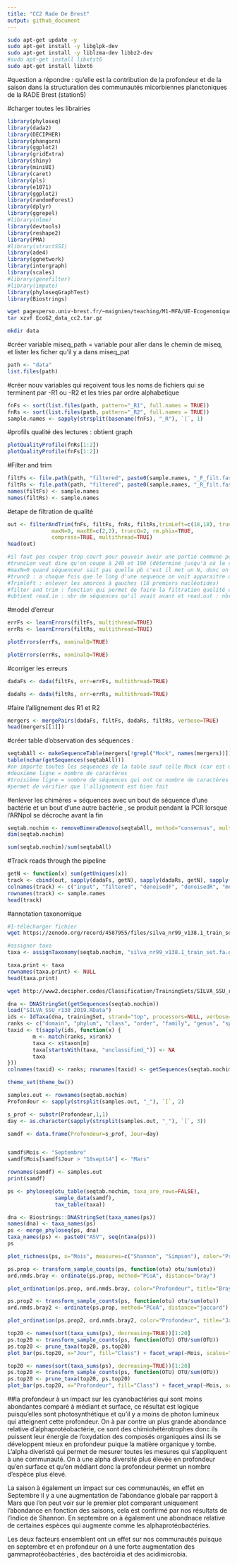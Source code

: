 ```yaml
---
title: "CC2 Rade De Brest"
output: github_document
---
```

```bash
sudo apt-get update -y
sudo apt-get install -y libglpk-dev
sudo apt-get install -y liblzma-dev libbz2-dev
#sudo apt-get install libxtst6
sudo apt-get install libxt6
```

#question a répondre : qu'elle est la contribution de la profondeur et de la saison dans la structuration des communautés micorbiennes planctoniques de la RADE Brest (station5)


#charger toutes les librairies
```r
library(phyloseq)
library(dada2)
library(DECIPHER)
library(phangorn)
library(ggplot2)
library(gridExtra)
library(shiny)
library(miniUI)
library(caret)
library(pls)
library(e1071)
library(ggplot2)
library(randomForest)
library(dplyr)
library(ggrepel)
#library(nlme)
library(devtools)
library(reshape2)
library(PMA)
#library(structSSI)
library(ade4)
library(ggnetwork)
library(intergraph)
library(scales)
#library(genefilter)
#library(impute)
library(phyloseqGraphTest)
library(Biostrings)
```

```bash
wget pagesperso.univ-brest.fr/~maignien/teaching/M1-MFA/UE-Ecogenomique2/EcoG2_data_cc2.tar.gz
tar xzvf EcoG2_data_cc2.tar.gz
```

```bash
mkdir data
```

#créer variable miseq_path = variable pour aller dans le chemin de miseq, et lister les ficher qu'il y a dans miseq_pat
```r
path <- "data"
list.files(path)
```

#créer nouv variables qui reçoivent tous les noms de fichiers qui se terminent par -R1 ou -R2 et les tries par ordre alphabetique
```r
fnFs <- sort(list.files(path, pattern="_R1", full.names = TRUE))
fnRs <- sort(list.files(path, pattern="_R2", full.names = TRUE))
sample.names <- sapply(strsplit(basename(fnFs), "_R"), `[`, 1)
```

#profils qualité des lectures : obtient graph
```r
plotQualityProfile(fnRs[1:2])
plotQualityProfile(fnFs[1:2])
```

#Filter and trim

```r
filtFs <- file.path(path, "filtered", paste0(sample.names, "_F_filt.fastq.gz"))
filtRs <- file.path(path, "filtered", paste0(sample.names, "_R_filt.fastq.gz"))
names(filtFs) <- sample.names
names(filtRs) <- sample.names
```

#etape de filtration de qualité
```r
out <- filterAndTrim(fnFs, filtFs, fnRs, filtRs,trimLeft=c(18,18), truncLen=c(250,240),
              maxN=0, maxEE=c(2,2), truncQ=2, rm.phix=TRUE,
              compress=TRUE, multithread=TRUE)
head(out)

#il faut pas couper trop court pour pouvoir avoir une partie commune pour l'allignement , ici les séquences variables en tout font au moins 450
#truncLen veut dire qu'on coupe à 240 et 190 (déterminé jusqu'à où le score de qualité est acceptable )sur le R1=forward et 240 sur le R2=reverse, faut bien regarder la longueur des fragments pour garder une superposition des deux lors de l'alignement (overlap) si on coupe trop court on en aura pas 
#maxN=0 quand séquenceur sait pas quelle pb c'est il met un N, donc on dit que si il y a au moins 1 N dans la seq on l'enlève car sera de mauvaise qualité 
#truncQ : a chaque fois que le long d'une sequence on voit apparaitre un score de qualié qui est inférieur à Q20 il coupe la séquence à ce niveau
#Trimleft : enlever les amorces à gauches (18 premiers nucléotides)
#filter and trim : fonction qui permet de faire la filtration quelité des séquences 
#obtient read.in : nbr de séquences qu'il avait avant et read.out : nbr de séquences qu'il obtient après les avoir filtré
```

#model d'erreur

```r
errFs <- learnErrors(filtFs, multithread=TRUE)
errRs <- learnErrors(filtRs, multithread=TRUE)
```

```r
plotErrors(errFs, nominalQ=TRUE)
```

```r
plotErrors(errRs, nominalQ=TRUE)
```

#corriger les erreurs

```r
dadaFs <- dada(filtFs, err=errFs, multithread=TRUE)
```

```r
dadaRs <- dada(filtRs, err=errRs, multithread=TRUE)
```


#faire l'allignement des R1 et R2
```r
mergers <- mergePairs(dadaFs, filtFs, dadaRs, filtRs, verbose=TRUE)
head(mergers[[1]])
```

#créer table d'observation des séquences :
```r
seqtabAll <- makeSequenceTable(mergers[!grepl("Mock", names(mergers))])
table(nchar(getSequences(seqtabAll)))
#on importe toutes les séquences de la table sauf celle Mock (car est une séquence artificielle introduite pour vérifier que ça marche)
#deuxième ligne = nombre de caractères 
#troisième ligne = nombre de séquences qui ont ce nombre de caractères 
#permet de vérifier que l'allignement est bien fait
```

#enlever les chimères = séquences avec un bout de séquence d'une bactérie et un bout d'une autre bactérie , se produit pendant la PCR lorsque l'ARNpol se décroche avant la fin 
```r
seqtab.nochim <- removeBimeraDenovo(seqtabAll, method="consensus", multithread=TRUE, verbose=TRUE)
dim(seqtab.nochim)
```

```r
sum(seqtab.nochim)/sum(seqtabAll)
```

#Track reads through the pipeline
```r
getN <- function(x) sum(getUniques(x))
track <- cbind(out, sapply(dadaFs, getN), sapply(dadaRs, getN), sapply(mergers, getN), rowSums(seqtab.nochim))
colnames(track) <- c("input", "filtered", "denoisedF", "denoisedR", "merged", "nonchim")
rownames(track) <- sample.names
head(track)
```

#annotation taxonomique
```bash
#1-télécharger fichier
wget https://zenodo.org/record/4587955/files/silva_nr99_v138.1_train_set.fa.gz?download=1
```

```r
#assigner taxo
taxa <- assignTaxonomy(seqtab.nochim, "silva_nr99_v138.1_train_set.fa.gz?download=1", multithread=TRUE)
```

```r
taxa.print <- taxa 
rownames(taxa.print) <- NULL
head(taxa.print)
```

```bash
wget http://www2.decipher.codes/Classification/TrainingSets/SILVA_SSU_r138_2019.RData
```


```r
dna <- DNAStringSet(getSequences(seqtab.nochim)) 
load("SILVA_SSU_r138_2019.RData") 
ids <- IdTaxa(dna, trainingSet, strand="top", processors=NULL, verbose=FALSE) 
ranks <- c("domain", "phylum", "class", "order", "family", "genus", "species") 
taxid <- t(sapply(ids, function(x) {
        m <- match(ranks, x$rank)
        taxa <- x$taxon[m]
        taxa[startsWith(taxa, "unclassified_")] <- NA
        taxa
}))
colnames(taxid) <- ranks; rownames(taxid) <- getSequences(seqtab.nochim)
```

```r
theme_set(theme_bw())
```

```r
samples.out <- rownames(seqtab.nochim)
Profondeur <- sapply(strsplit(samples.out, "_"), `[`, 2)

s_prof <- substr(Profondeur,1,1)
day <- as.character(sapply(strsplit(samples.out, "_"), `[`, 3))

samdf <- data.frame(Profondeur=s_prof, Jour=day)


samdf$Mois <- "Septembre"
samdf$Mois[samdf$Jour > "10sept14"] <- "Mars"

rownames(samdf) <- samples.out
print(samdf)
```



```r
ps <- phyloseq(otu_table(seqtab.nochim, taxa_are_rows=FALSE), 
               sample_data(samdf), 
               tax_table(taxa))
```

```r
dna <- Biostrings::DNAStringSet(taxa_names(ps))
names(dna) <- taxa_names(ps)
ps <- merge_phyloseq(ps, dna)
taxa_names(ps) <- paste0("ASV", seq(ntaxa(ps)))
ps


```

```r
plot_richness(ps, x="Mois", measures=c("Shannon", "Simpson"), color="Profondeur")
```

```r
ps.prop <- transform_sample_counts(ps, function(otu) otu/sum(otu))
ord.nmds.bray <- ordinate(ps.prop, method="PCoA", distance="bray")
```

```r
plot_ordination(ps.prop, ord.nmds.bray, color="Profondeur", title="Bray PCoA", shape="Jour")
```

```r
ps.prop2 <- transform_sample_counts(ps, function(otu) otu/sum(otu))
ord.nmds.bray2 <- ordinate(ps.prop, method="PCoA", distance="jaccard")
```

```r
plot_ordination(ps.prop2, ord.nmds.bray2, color="Profondeur", title="Jaccard PCoA", shape="Jour")
```

```r
top20 <- names(sort(taxa_sums(ps), decreasing=TRUE))[1:20]
ps.top20 <- transform_sample_counts(ps, function(OTU) OTU/sum(OTU))
ps.top20 <- prune_taxa(top20, ps.top20)
plot_bar(ps.top20, x="Jour", fill="Class") + facet_wrap(~Mois, scales="free_x")
```

```r
top20 <- names(sort(taxa_sums(ps), decreasing=TRUE))[1:20]
ps.top20 <- transform_sample_counts(ps, function(OTU) OTU/sum(OTU))
ps.top20 <- prune_taxa(top20, ps.top20)
plot_bar(ps.top20, x="Profondeur", fill="Class") + facet_wrap(~Mois, scales="free_x")
```
 
 ##la profondeur à un impact sur les cyanobactéries qui sont moins abondantes comparé à médiant et surface, ce résultat est logique puisqu'elles sont photosynthétique et qu'il y a moins de photon lumineux qui atteignent cette profondeur. On à par contre un plus grande abondance relative d'alphaprotéobactérie, ce sont des chimiohétérotrophes donc ils puissent leur énergie de l'oxydation des composés organiques ainsi ils se développent mieux en profondeur puique la matière organique y tombe.
L'alpha diveristé qui permet de mesurer toutes les mesures qui s'appliquent à une communauté. On à une alpha diversité plus élevée en profondeur qu'en surface et qu'en médiant donc la profondeur permet un nombre d'espèce plus élevé. 

La saison à également un impact sur ces communautés, en effet en Septembre il y a une augmentation de l'abondance globale par rapport à Mars que l'on peut voir sur le premier plot comparant uniquement l'abondance en fonction des saisons, cela est confirmé par nos résultats de l'indice de Shannon. En septembre on à également une abondnace relative de certaines espèces qui augmente comme les alphaprotéobactéries. 

Les deux facteurs ensemblent ont un effet sur nos communautés puisque en septembre et en profondeur on à une forte augmentation des gammaprotéobactéries , des bactéroidia et des acidimicrobia.




